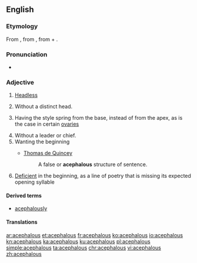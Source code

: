 ==English==

===Etymology===
From {{etyl|fr|en}} {{term|acéphale|lang=fr}}, from {{etyl|grc|en}} {{term|ἀκέφαλος||headless|lang=grc}}, from {{term|ἀ-||not|lang=grc}} + {{term|κεφαλή||head|lang=grc}}.

===Pronunciation===
* {{IPA|/əˈsɛfələs/|lang=en}}

===Adjective===
{{en-adj}}

# [[headless|Headless]]
# {{context|zoology|applied to [[bivalve]] [[mollusk]]s|lang=en}} Without a distinct head.
# {{context|botany|lang=en}} Having the style spring from the base, instead of from the apex, as is the case in certain [[ovary|ovaries]]
# Without a leader or chief.
# Wanting the beginning
#* {{rfdate|and other bibliographic particulars}} [[w:Thomas de Quincey|Thomas de Quincey]]
#*: A false or '''acephalous''' structure of sentence.
# {{context|prosody|lang=en}} [[deficient|Deficient]] in the beginning, as a line of poetry that is missing its expected opening syllable
#: {{rfquotek|Brande}}

====Derived terms====
* [[acephalously]]

====Translations====
{{trans-see|headless}}
{{trans-see|without a leader or chief|leaderless}}

[[ar:acephalous]]
[[et:acephalous]]
[[fr:acephalous]]
[[ko:acephalous]]
[[io:acephalous]]
[[kn:acephalous]]
[[ka:acephalous]]
[[ku:acephalous]]
[[pl:acephalous]]
[[simple:acephalous]]
[[ta:acephalous]]
[[chr:acephalous]]
[[vi:acephalous]]
[[zh:acephalous]]